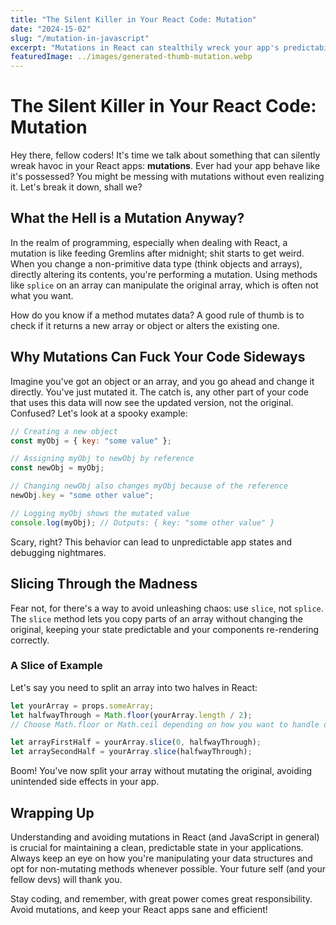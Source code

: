 ```yaml
---
title: "The Silent Killer in Your React Code: Mutation"
date: "2024-15-02"
slug: "/mutation-in-javascript"
excerpt: "Mutations in React can stealthily wreck your app's predictability. Learn why mutating state is a big no-no and how using slice instead of splice keeps your code behaving as expected."
featuredImage: ../images/generated-thumb-mutation.webp
---
```


# The Silent Killer in Your React Code: Mutation

Hey there, fellow coders! It's time we talk about something that can silently wreak havoc in your React apps: **mutations**. Ever had your app behave like it's possessed? You might be messing with mutations without even realizing it. Let's break it down, shall we?

## What the Hell is a Mutation Anyway?

In the realm of programming, especially when dealing with React, a mutation is like feeding Gremlins after midnight; shit starts to get weird. When you change a non-primitive data type (think objects and arrays), directly altering its contents, you're performing a mutation. Using methods like `splice` on an array can manipulate the original array, which is often not what you want.

How do you know if a method mutates data? A good rule of thumb is to check if it returns a new array or object or alters the existing one.

## Why Mutations Can Fuck Your Code Sideways

Imagine you've got an object or an array, and you go ahead and change it directly. You've just mutated it. The catch is, any other part of your code that uses this data will now see the updated version, not the original. Confused? Let's look at a spooky example:

```javascript
// Creating a new object
const myObj = { key: "some value" };

// Assigning myObj to newObj by reference
const newObj = myObj;

// Changing newObj also changes myObj because of the reference
newObj.key = "some other value";

// Logging myObj shows the mutated value
console.log(myObj); // Outputs: { key: "some other value" }
```

Scary, right? This behavior can lead to unpredictable app states and debugging nightmares.

## Slicing Through the Madness

Fear not, for there's a way to avoid unleashing chaos: use `slice`, not `splice`. The `slice` method lets you copy parts of an array without changing the original, keeping your state predictable and your components re-rendering correctly.

### A Slice of Example

Let's say you need to split an array into two halves in React:

```javascript
let yourArray = props.someArray;
let halfwayThrough = Math.floor(yourArray.length / 2);
// Choose Math.floor or Math.ceil depending on how you want to handle odd lengths

let arrayFirstHalf = yourArray.slice(0, halfwayThrough);
let arraySecondHalf = yourArray.slice(halfwayThrough);
```

Boom! You've now split your array without mutating the original, avoiding unintended side effects in your app.

## Wrapping Up

Understanding and avoiding mutations in React (and JavaScript in general) is crucial for maintaining a clean, predictable state in your applications. Always keep an eye on how you're manipulating your data structures and opt for non-mutating methods whenever possible. Your future self (and your fellow devs) will thank you.

Stay coding, and remember, with great power comes great responsibility. Avoid mutations, and keep your React apps sane and efficient!

